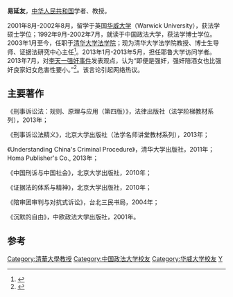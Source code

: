 '''易延友'''，[[中华人民共和国|中华人民共和国]]学者、教授。

2001年8月-2002年8月，留学于英国[[华威大学|华威大学]]（Warwick University），获法学硕士学位；1992年9月-2002年7月，就读于中国政法大学，获法学博士学位。2003年1月至今，任职于[[清华大学法学院|清华大学法学院]]；现为清华大学法学院教授、博士生导师、证据法研究中心主任<ref>{{cite news|title=易延友|url=http://www.tsinghua.edu.cn/publish/law/3563/2010/20101220195201791121787/20101220195201791121787_.html|accessdate=2013-07-17|newspaper=清华大学|archive-url=https://web.archive.org/web/20140120040003/http://www.tsinghua.edu.cn/publish/law/3563/2010/20101220195201791121787/20101220195201791121787_.html|archive-date=2014-01-20|dead-url=yes}}</ref>。2013年1月-2013年5月，担任耶鲁大学访问学者。2013年7月，对[[李天一强奸事件|李天一强奸事件]]发表观点，认为“即便是强奸，强奸陪酒女也比强奸良家妇女危害性要小。”<ref>{{cite news|title=清华教授易延友评李天一案：强奸陪酒女危害小|url=http://ndent.oeeee.com/html/201307/17/83715.html|accessdate=2013-07-17|newspaper=南都网|deadurl=yes|archiveurl=https://web.archive.org/web/20130721004033/http://ndent.oeeee.com/html/201307/17/83715.html|archivedate=2013-07-21}}</ref>。该言论引起网络热议。

== 主要著作 ==

《刑事诉讼法：规则、原理与应用（第四版）》，法律出版社（法学阶梯教材系列），2013年；

《刑事诉讼法精义》，北京大学出版社（法学名师讲堂教材系列），2013年；

《Understanding China's Criminal Procedure》，清华大学出版社，2011年；Homa Publisher's Co., 2013年；

《中国刑诉与中国社会》，北京大学出版社，2010年；

《证据法的体系与精神》，北京大学出版社，2010年；

《陪审团审判与对抗式诉讼》，台北三民书局，2004年；

《沉默的自由》，中欧政法大学出版社，2001年。

==参考==
{{reflist}}
{{中国学者小作品}}
{{Authority control}}
{{DEFAULTSORT:Yi易}}

[[Category:清華大學教授|Category:清華大學教授]]
[[Category:中国政法大学校友|Category:中国政法大学校友]]
[[Category:华威大学校友|Category:华威大学校友]]
[[Category:易姓|Y]]